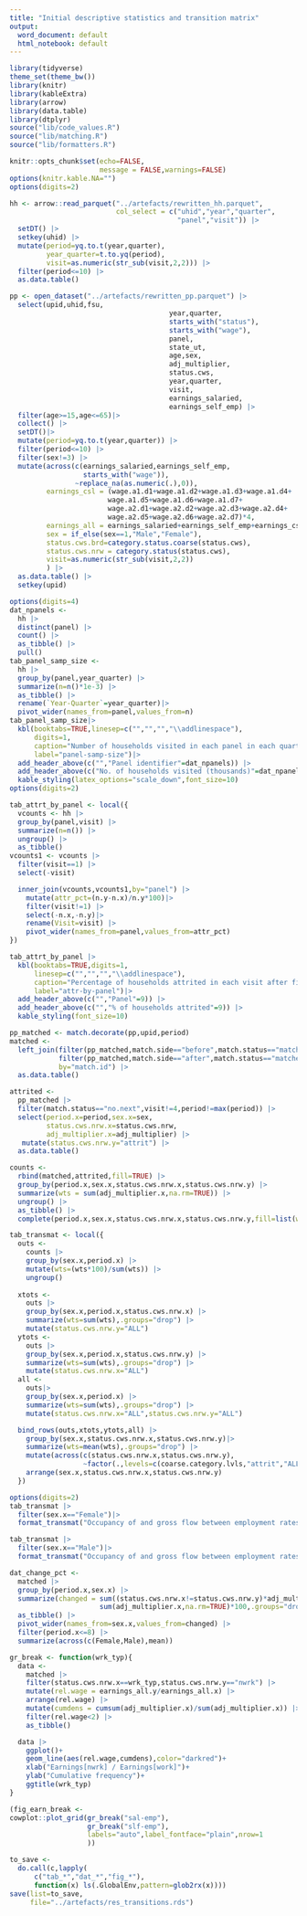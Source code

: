 ```yaml
---
title: "Initial descriptive statistics and transition matrix"
output:
  word_document: default
  html_notebook: default
---
```


```r
library(tidyverse)
theme_set(theme_bw())
library(knitr)
library(kableExtra)
library(arrow)
library(data.table)
library(dtplyr)
source("lib/code_values.R")
source("lib/matching.R")
source("lib/formatters.R")

knitr::opts_chunk$set(echo=FALSE,
                      message = FALSE,warnings=FALSE)
options(knitr.kable.NA="")
options(digits=2)
```


```r
hh <- arrow::read_parquet("../artefacts/rewritten_hh.parquet",
                          col_select = c("uhid","year","quarter",
                                         "panel","visit")) |>
  setDT() |>
  setkey(uhid) |>
  mutate(period=yq.to.t(year,quarter),
         year_quarter=t.to.yq(period),
         visit=as.numeric(str_sub(visit,2,2))) |>
  filter(period<=10) |>
  as.data.table()

```


```r
pp <- open_dataset("../artefacts/rewritten_pp.parquet") |>
  select(upid,uhid,fsu,
                                       year,quarter,
                                       starts_with("status"),
                                       starts_with("wage"),
                                       panel,
                                       state_ut,
                                       age,sex,
                                       adj_multiplier,
                                       status.cws,
                                       year,quarter,
                                       visit,
                                       earnings_salaried,
                                       earnings_self_emp) |>
  filter(age>=15,age<=65)|>
  collect() |>
  setDT()|>
  mutate(period=yq.to.t(year,quarter)) |>
  filter(period<=10) |>
  filter(sex!=3) |>
  mutate(across(c(earnings_salaried,earnings_self_emp,
                  starts_with("wage")),
                ~replace_na(as.numeric(.),0)),
         earnings_csl = (wage.a1.d1+wage.a1.d2+wage.a1.d3+wage.a1.d4+
                        wage.a1.d5+wage.a1.d6+wage.a1.d7+
                        wage.a2.d1+wage.a2.d2+wage.a2.d3+wage.a2.d4+
                        wage.a2.d5+wage.a2.d6+wage.a2.d7)*4,
         earnings_all = earnings_salaried+earnings_self_emp+earnings_csl,
         sex = if_else(sex==1,"Male","Female"),
         status.cws.brd=category.status.coarse(status.cws),
         status.cws.nrw = category.status(status.cws),
         visit=as.numeric(str_sub(visit,2,2))
         ) |>
  as.data.table() |>
  setkey(upid)
```


```r
options(digits=4)
dat_npanels <- 
  hh |>
  distinct(panel) |>
  count() |>
  as_tibble() |>
  pull()
tab_panel_samp_size <- 
  hh |>
  group_by(panel,year_quarter) |>
  summarize(n=n()*1e-3) |>
  as_tibble() |>
  rename(`Year-Quarter`=year_quarter)|>
  pivot_wider(names_from=panel,values_from=n) 
tab_panel_samp_size|>
  kbl(booktabs=TRUE,linesep=c("","","","\\addlinespace"),
      digits=1,
      caption="Number of households visited in each panel in each quarter",
      label="panel-samp-size")|>
  add_header_above(c("","Panel identifier"=dat_npanels)) |>
  add_header_above(c("No. of households visited (thousands)"=dat_npanels+1))|>
  kable_styling(latex_options="scale_down",font_size=10)
options(digits=2)
```
```r
tab_attrt_by_panel <- local({
  vcounts <- hh |>
  group_by(panel,visit) |>
  summarize(n=n()) |>
  ungroup() |>
  as_tibble()
vcounts1 <- vcounts |>
  filter(visit==1) |>
  select(-visit)

  inner_join(vcounts,vcounts1,by="panel") |>
    mutate(attr_pct=(n.y-n.x)/n.y*100)|>
    filter(visit!=1) |>
    select(-n.x,-n.y)|>
    rename(Visit=visit) |>
    pivot_wider(names_from=panel,values_from=attr_pct)
})
```

```r
tab_attrt_by_panel |> 
  kbl(booktabs=TRUE,digits=1,
      linesep=c("","","","\\addlinespace"),
      caption="Percentage of households attrited in each visit after first",
      label="attr-by-panel")|>
  add_header_above(c("","Panel"=9)) |>
  add_header_above(c("","% of households attrited"=9)) |>
  kable_styling(font_size=10)
```
```r
pp_matched <- match.decorate(pp,upid,period)
matched <- 
  left_join(filter(pp_matched,match.side=="before",match.status=="matched"),
            filter(pp_matched,match.side=="after",match.status=="matched"),
            by="match.id") |>
  as.data.table()

```

```r
attrited <- 
  pp_matched |>
  filter(match.status=="no.next",visit!=4,period!=max(period)) |>
  select(period.x=period,sex.x=sex,
         status.cws.nrw.x=status.cws.nrw,
         adj_multiplier.x=adj_multiplier) |>
   mutate(status.cws.nrw.y="attrit") |>
  as.data.table()
```

```r
counts <- 
  rbind(matched,attrited,fill=TRUE) |>
  group_by(period.x,sex.x,status.cws.nrw.x,status.cws.nrw.y) |>
  summarize(wts = sum(adj_multiplier.x,na.rm=TRUE)) |>
  ungroup() |>
  as_tibble() |>
  complete(period.x,sex.x,status.cws.nrw.x,status.cws.nrw.y,fill=list(wts=0))
```

```r
tab_transmat <- local({
  outs <- 
    counts |>
    group_by(sex.x,period.x) |>
    mutate(wts=(wts*100)/sum(wts)) |>
    ungroup()
  
  xtots <- 
    outs |>
    group_by(sex.x,period.x,status.cws.nrw.x) |>
    summarize(wts=sum(wts),.groups="drop") |>
    mutate(status.cws.nrw.y="ALL")
  ytots <- 
    outs |>
    group_by(sex.x,period.x,status.cws.nrw.y) |>
    summarize(wts=sum(wts),.groups="drop") |>
    mutate(status.cws.nrw.x="ALL")
  all <- 
    outs|>
    group_by(sex.x,period.x) |> 
    summarize(wts=sum(wts),.groups="drop") |>
    mutate(status.cws.nrw.x="ALL",status.cws.nrw.y="ALL")

  bind_rows(outs,xtots,ytots,all) |>
    group_by(sex.x,status.cws.nrw.x,status.cws.nrw.y)|>
    summarize(wts=mean(wts),.groups="drop") |>
    mutate(across(c(status.cws.nrw.x,status.cws.nrw.y),
                  ~factor(.,levels=c(coarse.category.lvls,"attrit","ALL")))) |>
    arrange(sex.x,status.cws.nrw.x,status.cws.nrw.y) 
  })

```


```r
options(digits=2)
tab_transmat |>
  filter(sex.x=="Female")|>
  format_transmat("Occupancy of and gross flow between employment rates (Female)","transmat-f",TRUE)

```

```r
tab_transmat |>
  filter(sex.x=="Male")|>
  format_transmat("Occupancy of and gross flow between employment rates (Male)","transmat-m",TRUE)
```

```r
dat_change_pct <- 
  matched |>
  group_by(period.x,sex.x) |>
  summarize(changed = sum((status.cws.nrw.x!=status.cws.nrw.y)*adj_multiplier.x,na.rm=TRUE)/
                      sum(adj_multiplier.x,na.rm=TRUE)*100,.groups="drop") |>
  as_tibble() |>
  pivot_wider(names_from=sex.x,values_from=changed) |>
  filter(period.x<=8) |>
  summarize(across(c(Female,Male),mean))
```

```r
gr_break <- function(wrk_typ){
  data <- 
    matched |>
    filter(status.cws.nrw.x==wrk_typ,status.cws.nrw.y=="nwrk") |>
    mutate(rel.wage = earnings_all.y/earnings_all.x) |>
    arrange(rel.wage) |>
    mutate(cumdens = cumsum(adj_multiplier.x)/sum(adj_multiplier.x)) |>
    filter(rel.wage<2) |>
    as_tibble()

  data |>
    ggplot()+
    geom_line(aes(rel.wage,cumdens),color="darkred")+
    xlab("Earnings[nwrk] / Earnings[work]")+
    ylab("Cumulative frequency")+
    ggtitle(wrk_typ)
}
```

```r
(fig_earn_break <- 
cowplot::plot_grid(gr_break("sal-emp"),
                   gr_break("slf-emp"),
                   labels="auto",label_fontface="plain",nrow=1
                   ))
```

```r
to_save <-  
  do.call(c,lapply(
      c("tab_*","dat_*","fig_*"),
      function(x) ls(.GlobalEnv,pattern=glob2rx(x))))
save(list=to_save,
     file="../artefacts/res_transitions.rds")
```



